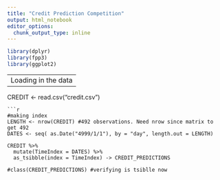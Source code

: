 ```yaml
---
title: "Credit Prediction Competition"
output: html_notebook
editor_options: 
  chunk_output_type: inline
---
```


```r
library(dplyr)
library(fpp3)
library(ggplot2)
```

-------------------
Loading in the data
-------------------

CREDIT <- read.csv("credit.csv")
```
```r
#making index
LENGTH <- nrow(CREDIT) #492 observations. Need nrow since matrix to get 492 
DATES <- seq( as.Date("4999/1/1"), by = "day", length.out = LENGTH) 

CREDIT %>% 
  mutate(TimeIndex = DATES) %>% 
  as_tsibble(index = TimeIndex) -> CREDIT_PREDICTIONS

#class(CREDIT_PREDICTIONS) #verifying is tsiblle now
```



